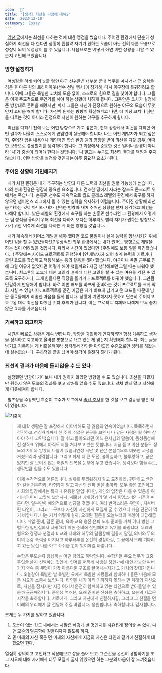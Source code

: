 ```yaml
---
icon: '💪'
title: '[생각] 최선을 다함에 대해2'
date: '2023-12-10'
category: 'Essay'
---
```


&nbsp; [앞선 글](/do-my-best-1)에서는 최선을 다하는 것에 대한 맹점을 썼습니다. 주어진 환경에서 단순히 성실하게 최선을 다 한다면 상황에 휩쓸려 자기가 원하는 모습이 아닌 전혀 다른 모습으로 성장이 되어 역성장이 될 수 있습니다. 다음으로는 어떻게 하면 이런 상황을 피할 수 있는지 고민해 보았습니다.

### 방향 설정하기

&nbsp; 역성장을 하게 되어 방출 당한 야구 선수들은 대부분 군대 복무를 마치거나 큰 충격을 겪은 후 다른 팀의 트라이아웃(선수 선발 행사)에 참가해, 다시 야구장에 복귀하려고 합니다. 이때 그들은 특별한 코치의 도움 없이, 스스로의 힘으로 길을 찾아야 합니다. 그들은 이제 주도적으로 무언가를 해야 하는 상황에 처하게 됩니다. 그동안은 코치가 설정해준 방향대로 훈련을 해왔지만, 이제 그들은 자신이 진정으로 원하는 야구의 모습이 무엇인지 고민을 해야 합니다. 자신이 원하는 방향이 확실해지고 나면, 더 이상 코치나 팀만을 따르는 것이 아니라 진정으로 자신이 원하는 야구를 추구하게 됩니다.

&nbsp; 최선을 다하기 전에 나는 어떤 방향으로 가고 싶은지, 현재 상황에서 최선을 다하면 어떤 결과가 나올지 스스로에게 끊임없이 질문해야 합니다. 나는 어떤 개발자가 되고 싶은지, 주어진 업무 내용이나 개인적인 학습 환경 등의 영향을 받아 최선을 다할 경우, 어떠한 모습으로 성장할지를 생각해야 합니다. 그 과정에서 중요한 것은 일이나 환경이 아니라 '나'가 중심이 되어야 한다는 것입니다. ‘나’말고는 누구도 최선의 결과를 책임져 주지 않습니다. 어떤 방향을 설정할 것인지는 아주 중요한 요소가 된다.

### 주어진 상황에 기민해지기

&nbsp; 내가 처한 환경은 내가 추구하는 방향과 다른 노력과 최선을 원할 가능성이 높습니다. 나의 현재 환경은 굉장히 중요한 요소입니다. 건조한 땅에서 자라는 잡초도 콘크리트 위에서는 죽습니다. 손흥민 선수도 지속적으로 월드 클레스 레벨의 환경에서 축구를 하지 않으면 챔피언스 리그에서 뛸 수 있는 실력을 유지하기 어렵습니다. 주어진 상황에 최선을 다하는 것이 아니라, 내가 선택한 방향과 내게 주어진 상황을 먼저 생각하고 최선을 다해야 합니다. 낮은 레벨의 환경에서 축구를 하는 손흥민 선수라면 그 환경에서 어떻게든 팀 성적을 올리기 위해 최선을 다하기 보다는 하루라도 빨리 자기가 원하는 방향으로 가기 위한 이적에 최선을 다하는 게 바른 방향일 것입니다.

&nbsp; 내가 계속해서 커머스 개발을 해야 했다면 코드 품질이나 설계 능력을 향상시키기 위해 어떤 일을 할 수 있었을까요? 일상적인 업무 환경에서는 내가 원하는 방향으로 개발을 하는 것이 어려웠을 것입니다. 따라서 시간이 있었다면 ( 주말에도 보통 일을 하긴했습니다.. ) 주말에는 사이드 프로젝트를 진행하며 1인 개발자가 되어 설계 능력을 기르거나 클린 코드를 학습하고 적용해보는 등의 활동을 해야 했습니다. 야근이나 주말 근무로 인해 그럴 여유가 없었다면 어떻게 해야 했을까요? 지금 생각해보면 그럴 때는 싸워야 했습니다. 최소한의 코드에 대한 고민과 설계에 대한 고민을 할 수 있는 여유를 가질 수 있도록 요구하거나, 그게 힘들다면 직장을 옮기거나 프로젝트를 바꿔야 했습니다. 그만큼 민감하게 반응해야 합니다. 바로 이번 배포를 바쁘게 준비하는 것이 프로젝트를 크게 악화 시킬 수 있습니다. 프로젝트를 옮긴 지금은 제가 바쁘게 남기고 온 코드들 때문에 남은 동료들에게 죄송한 마음을 들게 합니다. 상황에 기민해지지 못하고 단순히 주어지고 요구된 대로 최선을 다했던 것이 후회가 됩니다. 이는 프로젝트 자체와 나에게 모두 좋지 않은 효과를 가져읍니다.

### 기록하고 회고하자

&nbsp; 시간은 빠르고 상황은 계속 변합니다. 방향을 기민하게 인지하려면 항상 기록하고 생각을 정리하고 회고하고 올바른 방향으로 가고 있는 게 맞는지 확인해야 합니다. 최근 글을 남기고 기록하는 게 비효율적이라 생각해서 간단한 마인드맵 수준으로만 정리를 해왔는데 실수였습니다. 구조적인 글을 남겨야 생각이 온전히 정리가 된다.

### 최선의 결과가 마음에 들지 않을 수 도 있다

&nbsp; 설정했던 방향이 가다보니 내가 원하지 않았던 방향일 수 도 있습니다. 최선을 다했지만 원하지 않은 모습의 결과를 보고 상처를 얻을 수도 있습니다. 상처 받지 말고 자신에게 따뜻해져야 합니다.

&nbsp; 필즈상을 수상했던 허준이 교수가 모교에서 [졸업 축사](https://www.youtube.com/watch?v=OLDhaqosPtA)를 한 것을 보고 감동을 받은 적이 있습니다.

![허준이](./images/heo.jpeg)

> 제 대학 생활은 잘 포장해서 이야기해도 길 잃음의 연속이었습니다. 똑똑하면서 건강하고 성실하기까지 한 주위 수많은 친구를 보면서 나 같은 사람은 뭘 하며 살아야 하나 고민했습니다. 잘 쉬고 돌아오라던 어느 은사님의 말씀이, 듬성듬성해진 성적표 위에서 아직도 저를 쳐다보고 있는 듯합니다. 지금 듣고 계신 분들도 정도의 차이와 방향의 다름이 있을지언정 지난 몇 년간 본질적으로 비슷한 과정을 거쳤으리라 생각합니다. 그리고 이제 더 큰 도전, 불확실하고, 불투명하고, 끝은 있지만 잘 보이진 않는 매일의 반복을 눈앞에 두고 있습니다. 생각보다 힘들 수도, 생각만큼 힘들 수도 있습니다.

> 이제 본격적으로 어른입니다. 실패를 두려워하지 말고 도전하라. 편안하고 안전한 길을 거부하라. 타협하지 말고 자신의 진짜 꿈을 좇아라. 모두 좋은 조언이고 사회의 입장에서는 특히나 유용한 말입니다만, 개인의 입장은 다를 수 있음을 여러분은 이미 고민해 봤습니다. 제로섬 상대평가의 몇 가지 퉁명스러운 기준을 따른다면, 일부만이 예외적으로 성공할 것입니다. 여러 변덕스러운 우연이, 지쳐버린 타인이, 그리고 누구보다 자신이 자신에게 모질게 굴 수 있으니 마음 단단히 먹기 바랍니다. 나는 커서 어떻게 살까, 오래된 질문을 오늘부터의 매일이 대답해줍니다. 취업 준비, 결혼 준비, 육아 교육 승진 은퇴 노후 준비를 거쳐 어디 병원 그럴듯한 일인실에서 사망하기 위한 준비에 산만해지지 않기를 바랍니다. 무례와 혐오와 경쟁과 분열과 비교와 나태와 허무의 달콤함에 길들지 말길, 의미와 무의미의 온갖 폭력을 이겨내고 하루하루를 온전히 경험하길, 그 끝에서 오래 기다리고 있는 낯선 나를 아무 아쉬움 없이 맞이하길 바랍니다.

> 수학은 무모순이 용납하는 어떤 정의도 허락합니다. 수학자들 주요 업무가 그중 무엇을 쓸지 선택하는 것인데, 언어를 어떻게 사용할 것인가에 대한 가능한 여러 가지 약속 중 무엇이 가장 아름다운 구조를 끌어내는지가 그 가치의 잣대가 됩니다. 오늘같이 특별한 날 특별한 곳에서 특별한 사람들과 함께하니 들뜬 마음에 모든 시도가 소중해 보입니다. 타인을 내가 아직 기억하지 못하는 먼 미래의 자신으로, 자신을 잠시지만 지금 여기서 온전히 함께하고 있는 타인으로 받아들일 수 있을까 궁금해집니다. 졸업생 여러분, 오래 준비한 완성을 축하하고, 오늘의 새로운 시작을 축하합니다. 서로에게, 그리고 자신에게 친절하시길, 그리고 그 친절을 먼 미래의 우리에게 잘 전달해 주길 바랍니다. 응원합니다. 축하합니다. 감사합니다.

크게는 두 가지를 말하고 있습니다.

1. 모순이 없는 한도 내에서는 사람은 어떻게 살 것인지를 자유롭게 정의할 수 있다. 다만 모순의 달콤함에 길들여지지 않도록 하자.
2. 먼 미래의 자신 혹은 먼 미래의 자신에게 지금의 자신은 타인과 같기에 친절하게 대했으면 한다.

열심히 정의하고 고민하고 적용해보고 삶을 풀어 보고 그 순간을 온전히 경험하기를 또 그 시도에 대해 자기에게 너무 모질게 굴지 않았으면 하는 그분의 마음이 잘 느껴졌습니다.
